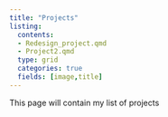 ```yaml
---
title: "Projects"
listing: 
  contents: 
  - Redesign_project.qmd
  - Project2.qmd
  type: grid
  categories: true
  fields: [image,title]
---
```


This page will contain my list of projects
